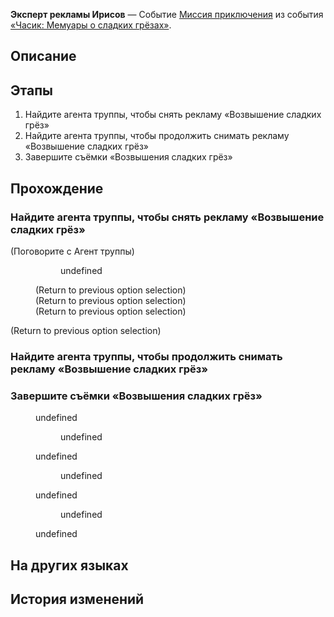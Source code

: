{{Дополнить|Диалоги.}}
{{Миссия Инфобокс
|id              = 8022124
|Название        = 
|Изображение     = Миссия Освоения Эксперт рекламы Ирисов.png
|Тип             = Миссия приключения
|События         = «Часик: Мемуары о сладких грёзах»
|Глава           = Однажды в... Грёзавиле
|Условия         = Завершена {{cx}}<!--Hidden Mission ID 8022107-->
|Персонажи       = Агент труппы; Гончая с газировкой; Господин Телебрюх; Мусорский; Неясный голос; Первопроходец; Птица-оригами
|СтартЛокация    = Тематический парк Студии «Часы»
|Мир             = Пенакония
|Локации         = Тематический парк Студии «Часы»
|Предыдущая      = 
|Следующая       = 
|Награды         = Кредиты*5 000
}}
'''Эксперт рекламы Ирисов''' — Событие [[Миссия приключения]] из события [[«Часик: Мемуары о сладких грёзах»]].

==Описание==
{{Описание|<!--официальное описание из Перекрёстка судеб-->}}

==Этапы==
# Найдите агента труппы, чтобы снять рекламу «Возвышение сладких грёз»
# Найдите агента труппы, чтобы продолжить снимать рекламу «Возвышение сладких грёз»
# Завершите съёмки «Возвышения сладких грёз»

==Прохождение==
{{Дополнить}}


===Найдите агента труппы, чтобы снять рекламу «Возвышение сладких грёз»===
{{Описание миссии|локация=Тематический парк Студии «Часы»|Съёмочная группа «Мемуаров о сладких грёзах» приняла предложение о сотрудничестве от клана Ирисов и решила снять рекламу под названием «Возвышение сладких грёз». Помогите им!}}
{{Диалог Начало}}

;(Поговорите с Агент труппы)
:{{tx}}
:<!--Unknown TalkSentence: 802213451-->
::{{Диалог|Стрелка}} undefined
:<!--Unknown TalkSentence: 802213453-->
:<!--Unknown TalkSentence: 802213454-->
:<!--Unknown TalkSentence: 802213455-->
:<!--Unknown TalkSentence: 802213456-->
:;(Return to previous option selection)
:;(Return to previous option selection)
:;(Return to previous option selection)
;(Return to previous option selection)
{{Диалог Конец}}

===Найдите агента труппы, чтобы продолжить снимать рекламу «Возвышение сладких грёз»===
{{Диалог Начало}}
{{Диалог Конец}}

===Завершите съёмки «Возвышения сладких грёз»===
{{Описание миссии|локация=Тематический парк Студии «Часы»|Съёмки «Возвышения сладких грёз» завершены. Покажите результат заказчику!}}
{{Диалог Начало}}
:{{tx}}
<!--Unknown TalkSentence: 802213501-->
:{{Диалог|Стрелка}} undefined
:<!--Unknown TalkSentence: 802213503-->
:<!--Unknown TalkSentence: 802213504-->
:<!--Unknown TalkSentence: 802213505-->
:<!--Unknown TalkSentence: 802213506-->
:<!--Unknown TalkSentence: 802213507-->
:<!--Unknown TalkSentence: 802213508-->
::{{Диалог|Стрелка}} undefined
:{{Диалог|Стрелка}} undefined
:<!--Unknown TalkSentence: 802213505-->
:<!--Unknown TalkSentence: 802213506-->
:<!--Unknown TalkSentence: 802213507-->
:<!--Unknown TalkSentence: 802213508-->
::{{Диалог|Стрелка}} undefined
:{{Диалог|Стрелка}} undefined
:<!--Unknown TalkSentence: 802213507-->
:<!--Unknown TalkSentence: 802213508-->
::{{Диалог|Стрелка}} undefined
<!--Unknown TalkSentence: 802213507-->
<!--Unknown TalkSentence: 802213508-->
:{{Диалог|Стрелка}} undefined
{{Диалог Конец}}

==На других языках==
{{На других языках
|en   = Iris Ad Expert
|zhs  = 鸢尾花广告专家
|zht  = 鳶尾花廣告專家
|ja   = アイリスの広告専門家
|ko   = 붓꽃 광고 전문가
|es   = Expert{{MC|ж=a|м=o}} en publicidad de la familia Iris
|fr   = Doctorat en publicité mention Bel-Iris
|ru   = Эксперт рекламы Ирисов
|th   = กูรูโฆษณา Iris
|vi   = Chuyên Gia Quảng Cáo Iris
|de   = {{MC|ж=Werbespezialistin|м=Werbespezialist}} der Familie Iris
|id   = Ahli Iklan Iris
|pt   = Especialista em Anúncios Iris
}}

==История изменений==
{{История изменений|2.7}}
